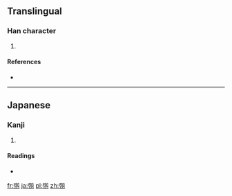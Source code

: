 ==Translingual==

===Han character===
{{Han char|rn=57|rad=弓|as=11|sn=14|four=|canj=弓廿月竹 (NTBH)}}

# {{defn|Han|sort=弓11}}

====References====
* {{Han ref|kx=0360.381|hdz=21001.261|uh=5F45|ud=24389}}

----

==Japanese==

===Kanji===
{{ja-kanji|grade=|rs=弓11}}

# {{defn|lang=ja|sort=弓11}}

====Readings====
* {{ja-readings|on=|kun=[[なぎ]] (nagi)}}

[[fr:彅]]
[[ja:彅]]
[[pl:彅]]
[[zh:彅]]